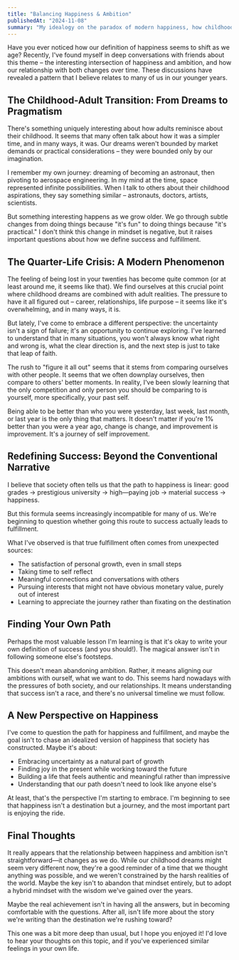 ```yaml
---
title: "Balancing Happiness & Ambition"
publishedAt: "2024-11-08"
summary: "My idealogy on the paradox of modern happiness, how childhood dreams appear to change with adult realities, and what truly brings fulfillment beyond society's path to happiness."
---
```


Have you ever noticed how our definition of happiness seems to shift as we age? Recently, I've found myself in deep conversations with friends about this theme – the interesting intersection of happiness and ambition, and how our relationship with both changes over time. These discussions have revealed a pattern that I believe relates to many of us in our younger years.

## The Childhood-Adult Transition: From Dreams to Pragmatism

There's something uniquely interesting about how adults reminisce about their childhood. It seems that many often talk about how it was a simpler time, and in many ways, it was. Our dreams weren't bounded by market demands or practical considerations – they were bounded only by our imagination.

I remember my own journey: dreaming of becoming an astronaut, then pivoting to aerospace engineering. In my mind at the time, space represented infinite possibilities. When I talk to others about their childhood aspirations, they say something similar – astronauts, doctors, artists, scientists.

But something interesting happens as we grow older. We go through subtle changes from doing things because "it's fun" to doing things because "it's practical." I don't think this change in mindset is negative, but it raises important questions about how we define success and fulfillment.

## The Quarter-Life Crisis: A Modern Phenomenon

The feeling of being lost in your twenties has become quite common (or at least around me, it seems like that). We find ourselves at this crucial point where childhood dreams are combined with adult realities. The pressure to have it all figured out – career, relationships, life purpose – it seems like it's overwhelming, and in many ways, it is.

But lately, I've come to embrace a different perspective: the uncertainty isn't a sign of failure; it's an opportunity to continue exploring. I've learned to understand that in many situations, you won't always know what right and wrong is, what the clear direction is, and the next step is just to take that leap of faith.

The rush to "figure it all out" seems that it stems from comparing ourselves with other people. It seems that we often downplay ourselves, then compare to others' better moments. In reality, I've been slowly learning that the only competition and only person you should be comparing to is yourself, more specifically, your past self.

Being able to be better than who you were yesterday, last week, last month, or last year is the only thing that matters. It doesn't matter if you're 1% better than you were a year ago, change is change, and improvement is improvement. It's a journey of self improvement.

## Redefining Success: Beyond the Conventional Narrative

I believe that society often tells us that the path to happiness is linear: good grades $\rightarrow$ prestigious university $\rightarrow$ high—paying job $\rightarrow$ material success $\rightarrow$ happiness.

But this formula seems increasingly incompatible for many of us. We're beginning to question whether going this route to success actually leads to fulfillment.

What I've observed is that true fulfillment often comes from unexpected sources:

- The satisfaction of personal growth, even in small steps
- Taking time to self reflect
- Meaningful connections and conversations with others
- Pursuing interests that might not have obvious monetary value, purely out of interest
- Learning to appreciate the journey rather than fixating on the destination

## Finding Your Own Path

Perhaps the most valuable lesson I'm learning is that it's okay to write your own definition of success (and you should!). The magical answer isn't in following someone else's footsteps.

This doesn't mean abandoning ambition. Rather, it means aligning our ambitions with ourself, what we want to do. This seems hard nowadays with the pressures of both society, and our relationships. It means understanding that success isn't a race, and there's no universal timeline we must follow.

## A New Perspective on Happiness

I've come to question the path for happiness and fulfillment, and maybe the goal isn't to chase an idealized version of happiness that society has constructed. Maybe it's about:

- Embracing uncertainty as a natural part of growth
- Finding joy in the present while working toward the future
- Building a life that feels authentic and meaningful rather than impressive
- Understanding that our path doesn't need to look like anyone else's

At least, that's the perspective I'm starting to embrace. I'm beginning to see that happiness isn't a destination but a journey, and the most important part is enjoying the ride.

## Final Thoughts

It really appears that the relationship between happiness and ambition isn't straightforward—it changes as we do. While our childhood dreams might seem very different now, they're a good reminder of a time that we thought anything was possible, and we weren't constrained by the harsh realities of the world. Maybe the key isn't to abandon that mindset entirely, but to adopt a hybrid mindset with the wisdom we've gained over the years.

Maybe the real achievement isn't in having all the answers, but in becoming comfortable with the questions. After all, isn't life more about the story we're writing than the destination we're rushing toward?

This one was a bit more deep than usual, but I hope you enjoyed it! I'd love to hear your thoughts on this topic, and if you've experienced similar feelings in your own life.